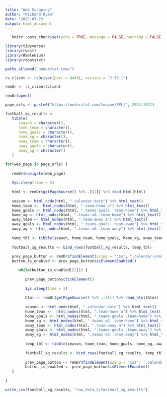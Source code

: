 ```yaml
---
title: "Web Scraping"
author: "Richard Ryan"
date: '2022-03-23'
output: html_document
---
```


```r
   knitr::opts_chunk$set(echo = TRUE, message = FALSE, warning = FALSE, paged.print = FALSE)
```

```r
library(tidyverse)
library(rvest)
library(RSelenium)
library(robotstxt)
```

```r
paths_allowed("understat.com/")
```

```r
rs_client <- rsDriver(port = 4445L, version = "2.53.1")

remDr <- rs_client$client

remDr$open()
```

```r
page_urls <- paste0("https://understat.com/league/EPL/", 2014:2021)

football_xg_results <- 
   tibble(
      season = character(), 
      home_team = character(), 
      home_goals = character(), 
      home_xg = character(), 
      away_team = character(), 
      away_goals = character(), 
      away_xg = character()
   )
```


```r

for(web_page in page_urls) {
   
   remDr$navigate(web_page)
   
   Sys.sleep(time = 3)
   
   html <- remDr$getPageSource() %>% .[[1]] %>% read_html(html)
   
   season <- html_node(html, ".calendar-date") %>% html_text()
   home_team <-  html_nodes(html, ".team-home a") %>% html_text()
   home_goals <- html_nodes(html, ".teams-goals .team-home") %>% html_text()
   home_xg <- html_nodes(html, ".teams-xG .team-home") %>% html_text()
   away_team <- html_nodes(html, ".team-away a") %>% html_text()
   away_goals <- html_nodes(html, ".teams-goals .team-away") %>% html_text()
   away_xg <- html_nodes(html, ".teams-xG .team-away") %>% html_text()
   
   temp_tbl <- tibble(season, home_team, home_goals, home_xg, away_team, away_goals, away_xg)
   
   football_xg_results <- bind_rows(football_xg_results, temp_tbl)
   
   prev_page_button <- remDr$findElement(using = "css", ".calendar-prev") 
   button_is_enabled <- prev_page_button$isElementEnabled() 

      while(button_is_enabled[[1]]) {
      
         prev_page_button$clickElement() 
         
         Sys.sleep(time = 3)
      
         html <- remDr$getPageSource() %>% .[[1]] %>% read_html(html)
         
         season <- html_node(html, ".calendar-date") %>% html_text()      
         home_team <-  html_nodes(html, ".team-home a") %>% html_text()
         home_goals <- html_nodes(html, ".teams-goals .team-home") %>% html_text()
         home_xg <- html_nodes(html, ".teams-xG .team-home") %>% html_text()
         away_team <- html_nodes(html, ".team-away a") %>% html_text()
         away_goals <- html_nodes(html, ".teams-goals .team-away") %>% html_text()
         away_xg <- html_nodes(html, ".teams-xG .team-away") %>% html_text()
         
         temp_tbl <- tibble(season, home_team, home_goals, home_xg, away_team, away_goals, away_xg)
      
         football_xg_results <- bind_rows(football_xg_results, temp_tbl)
      
         prev_page_button <- remDr$findElement(using = "css", ".calendar-prev") 
         button_is_enabled <- prev_page_button$isElementEnabled() 
   }
   
}
```

```r
write_csv(football_xg_results, "raw_data_2/football_xg_results")
```





